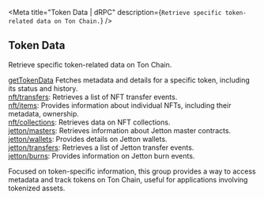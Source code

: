 
<Meta
  title="Token Data | dRPC"
  description={`Retrieve specific token-related data on Ton Chain.`}
/>
## Token Data

Retrieve specific token-related data on Ton Chain.

[getTokenData](/ton-api/tokendata/getTokenData) Fetches metadata and details for a specific token, including its status and history. \
[nft/transfers](/ton-api/tokendata/nfttransfers): Retrieves a list of NFT transfer events. \
[nft/items](/ton-api/tokendata/nftitems): Provides information about individual NFTs, including their metadata, ownership. \
[nft/collections](/ton-api/tokendata/nftcollections): Retrieves data on NFT collections. \
[jetton/masters](/ton-api/tokendata/jettonmasters): Retrieves information about Jetton master contracts. \
[jetton/wallets](/ton-api/tokendata/jettonwallets): Provides details on Jetton wallets. \
[jetton/transfers](/ton-api/tokendata/jettontransfers): Retrieves a list of Jetton transfer events. \
[jetton/burns](/ton-api/tokendata/jettonburns): Provides information on Jetton burn events.

Focused on token-specific information, this group provides a way to access metadata and track tokens on Ton Chain, useful for applications involving tokenized assets.

<Space h={16} />
<GetStarted />
